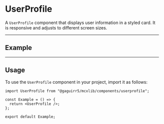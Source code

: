 
<Meta title="Pages/UserProfile" component={UserProfile} />

# UserProfile

A `UserProfile` component that displays user information in a styled card. It is responsive and adjusts to different screen sizes.

---

## Example



---

## Usage

To use the `UserProfile` component in your project, import it as follows:

```tsx
import UserProfile from "@gaguirr5/mcxlib/components/userprofile";

const Example = () => {
  return <UserProfile />;
};

export default Example;
